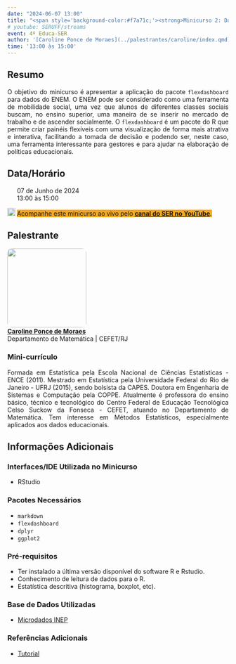```yaml
---
date: "2024-06-07 13:00"
title: "<span style='background-color:#f7a71c;'><strong>Minicurso 2: Dashboard com Dados Educacionais</strong></span>"
# youtube: SERUFF/streams
event: 4º Educa-SER
author: '[Caroline Ponce de Moraes](../palestrantes/caroline/index.qmd)'
time: '13:00 às 15:00'
---
```


## Resumo

<div style="text-align: justify;"><p>O objetivo do minicurso é apresentar a aplicação do pacote `flexdashboard` para dados do ENEM.  O ENEM pode ser considerado como uma ferramenta de mobilidade social, uma vez que alunos de diferentes classes sociais buscam, no ensino superior, uma maneira de se inserir no mercado de trabalho e de ascender socialmente.  O `flexdashboard` é um pacote do R que permite criar painéis flexíveis com uma visualização de forma mais atrativa e interativa, facilitando a tomada de decisão e podendo ser, neste caso, uma ferramenta interessante para gestores e para ajudar na elaboração de políticas educacionais.</p></div>

## Data/Horário

<div style="text-align: justify;">
<p><img src="img/calendar-check-regular.svg" width="14">&nbsp; 07 de Junho de 2024<br>
<img src="img/clock-regular.svg" width="14">&nbsp; 13:00 às 15:00
</p>
</div>

<div style="text-align: justify;">
<p><img src="img/youtube.svg" alt="Logo do YouTube" width="18"> <span style='background-color:#f7a71c;'>Acompanhe este minicurso ao vivo pelo <a href="https://www.youtube.com/@SERUFF/streams" target="_blank">**canal do SER no YouTube**</a>.
</span>
</p>
</div>

## Palestrante

<style>
  /* CSS to round the borders of an image */
  .rounded-image {
    border-radius: 10px; /* Adjust the value to change the roundness */
    overflow: hidden; /* This ensures the rounded corners are visible */
  }
</style>
<p><img src="img/avatar-caroline.png" width="180" class="rounded-image"><br>
[**Caroline Ponce de Moraes**](../palestrantes/caroline/index.qmd)<br>
Departamento de Matemática | CEFET/RJ</p>

### Mini-currículo

<div style="text-align: justify;"><p>Formada em Estatística pela Escola Nacional de Ciências Estatísticas - ENCE (2011). Mestrado em Estatística pela Universidade Federal do Rio de Janeiro - UFRJ (2015), sendo bolsista da CAPES. Doutora em Engenharia de Sistemas e Computação pela COPPE. Atualmente é professora do ensino básico, técnico e tecnológico do Centro Federal de Educação Tecnológica Celso Suckow da Fonseca - CEFET, atuando no Departamento de Matemática. Tem interesse em Métodos Estatísticos, especialmente aplicados aos dados educacionais.</p></div>

## Informações Adicionais

### Interfaces/IDE Utilizada no Minicurso

- RStudio

### Pacotes Necessários

- `markdown`
- `flexdashboard`
- `dplyr`
- `ggplot2`

### Pré-requisitos

- Ter instalado a última versão disponível do software R e Rstudio. 
- Conhecimento de leitura de dados para o R.
- Estatística descritiva (histograma, boxplot, etc).

### Base de Dados Utilizadas

- [Microdados INEP](https://www.gov.br/inep/pt-br/acesso-a-informacao/dados-abertos/microdados)

### Referências Adicionais

- [Tutorial](https://drive.google.com/drive/folders/1x3TGbbP-zKnkulTeVQbJOWvHmY9UVrzD?usp=drive_link)
